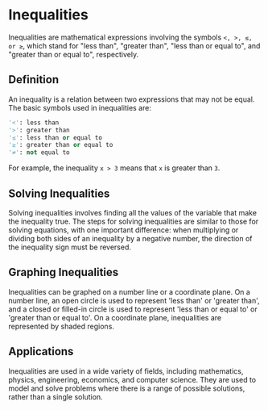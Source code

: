 # Inequalities

Inequalities are mathematical expressions involving the symbols `<, >, ≤, or ≥`, which stand for "less than", "greater than", "less than or equal to", and "greater than or equal to", respectively.

## Definition

An inequality is a relation between two expressions that may not be equal. The basic symbols used in inequalities are:
```python
'<': less than
'>': greater than
'≤': less than or equal to
'≥': greater than or equal to
'≠': not equal to
```
For example, the inequality `x > 3` means that `x` is greater than `3`.

## Solving Inequalities

Solving inequalities involves finding all the values of the variable that make the inequality true. The steps for solving inequalities are similar to those for solving equations, with one important difference: when multiplying or dividing both sides of an inequality by a negative number, the direction of the inequality sign must be reversed.

## Graphing Inequalities

Inequalities can be graphed on a number line or a coordinate plane. On a number line, an open circle is used to represent 'less than' or 'greater than', and a closed or filled-in circle is used to represent 'less than or equal to' or 'greater than or equal to'. On a coordinate plane, inequalities are represented by shaded regions.

## Applications

Inequalities are used in a wide variety of fields, including mathematics, physics, engineering, economics, and computer science. They are used to model and solve problems where there is a range of possible solutions, rather than a single solution.
